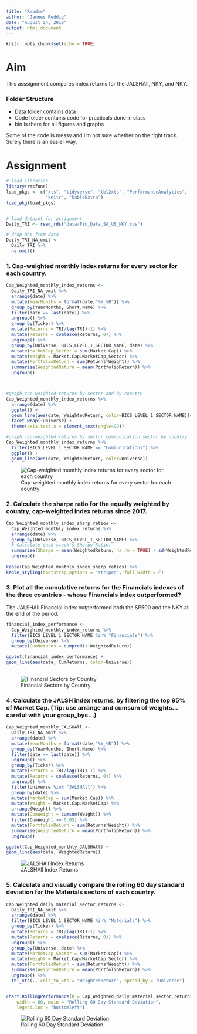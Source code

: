 ---
title: "Readme"
author: "Jannes Reddig"
date: "August 24, 2018"
output: html_document
---

```{r setup, include=FALSE}
knitr::opts_chunk$set(echo = TRUE)
```

# Aim

This asssignment compares index returns for the JALSHAll, NKY, and NKY.

### Folder Structure

 - Data folder contains data
 - Code folder contains code for practicals done in class
 - bin is there for all figures and graphs

Some of the code is messy and I'm not sure whether on the right track. Surely there is an easier way.

# Assignment

```{r, include=FALSE}
# load libraries
library(rmsfuns)
load_pkgs <- c("xts", "tidyverse", "tbl2xts", "PerformanceAnalytics", "lubridate", "glue",
               "knitr", "kableExtra")
load_pkg(load_pkgs)


# load dataset for assignment
Daily_TRI <- read_rds("data/Fin_Data_SA_US_NKY.rds")

# drop NAs from data
Daily_TRI_NA_omit <- 
  Daily_TRI %>% 
  na.omit()


```

### 1. Cap-weighted monthly index returns for every sector for each country.

```{r}

Cap_Weighted_monthly_index_returns <- 
  Daily_TRI_NA_omit %>% 
  arrange(date) %>% 
  mutate(YearMonths = format(date,"%Y_%B")) %>%
  group_by(YearMonths, Short.Name) %>% 
  filter(date == last(date)) %>%
  ungroup() %>% 
  group_by(Ticker) %>% 
  mutate(Returns = TRI/lag(TRI)-1) %>%
  mutate(Returns = coalesce(Returns, 0)) %>%
  ungroup() %>% 
  group_by(Universe, BICS_LEVEL_1_SECTOR_NAME, date) %>% 
  mutate(MarketCap_Sector = sum(Market.Cap)) %>% 
  mutate(Weight = Market.Cap/MarketCap_Sector) %>% 
  mutate(PortfolioReturn = sum(Returns*Weight)) %>% 
  summarise(WeightedReturn = mean(PortfolioReturn)) %>%
  ungroup()



#graph cap-weighted returns by sector and by country
Cap_Weighted_monthly_index_returns %>% 
  arrange(date) %>% 
  ggplot() +
  geom_line(aes(date, WeightedReturn, color=BICS_LEVEL_1_SECTOR_NAME))+
  facet_wrap(~Universe) +
  theme(axis.text.x = element_text(angle=90))

#graph cap-weighted returns by sector communication sector by country
Cap_Weighted_monthly_index_returns %>% 
  filter(BICS_LEVEL_1_SECTOR_NAME == "Communications") %>% 
  ggplot() +
  geom_line(aes(date, WeightedReturn, color=Universe))

```

![Cap-weighted monthly index returns for every sector for each country](https://raw.githubusercontent.com/JannesRed/finmetrics-assignments/master/Index_Return_Comparison/bin/Cap_Weighted_monthly_index_returns.png)


### 2. Calculate the sharpe ratio for the equally weighted by country, cap-weighted index returns since 2017.

```{r}
Cap_Weighted_monthly_index_sharp_ratios <- 
  Cap_Weighted_monthly_index_returns %>% 
  arrange(date) %>%  
  group_by(Universe, BICS_LEVEL_1_SECTOR_NAME) %>% 
  # Calculate each stock's Sharpe Ratio:
  summarise(Sharpe = mean(WeightedReturn, na.rm = TRUE) / sd(WeightedReturn, na.rm = TRUE)) %>% 
  ungroup() 
  
kable(Cap_Weighted_monthly_index_sharp_ratios) %>% 
kable_styling(bootstrap_options = "striped", full_width = F)

```

### 3. Plot all the cumulative returns for the Financials indexes of the three countries - whose Financials index outperformed?

The JALSHAll Financial Index outperformed both the SP500 and the NKY at the end of the period.


```{r}
financial_index_performance <- 
  Cap_Weighted_monthly_index_returns %>% 
  filter(BICS_LEVEL_1_SECTOR_NAME %in% "Financials") %>% 
  group_by(Universe) %>% 
  mutate(CumReturns = cumprod(1+WeightedReturn))

ggplot(financial_index_performance) +
geom_line(aes(date, CumReturns, color=Universe))
  
```
![Financial Sectors by Country](https://github.com/JannesRed/finmetrics-assignments/blob/master/Index_Return_Comparison/bin/Cap_Weighted_monthly_index_returns_financials.png?raw=true)

### 4. Calculate the JALSH index returns, by filtering the top 95% of Market Cap. (Tip: use arrange and cumsum of weights… careful with your group_bys…)

```{r}
Cap_Weighted_monthly_JALSHAll <- 
  Daily_TRI_NA_omit %>% 
  arrange(date) %>% 
  mutate(YearMonths = format(date,"%Y_%B")) %>%
  group_by(YearMonths, Short.Name) %>% 
  filter(date == last(date)) %>%
  ungroup() %>% 
  group_by(Ticker) %>% 
  mutate(Returns = TRI/lag(TRI)-1) %>%
  mutate(Returns = coalesce(Returns, 0)) %>%
  ungroup() %>% 
  filter(Universe %in% "JALSHAll") %>% 
  group_by(date) %>% 
  mutate(MarketCap = sum(Market.Cap)) %>% 
  mutate(Weight = Market.Cap/MarketCap) %>% 
  arrange(Weight) %>% 
  mutate(CumWeight = cumsum(Weight)) %>% 
  filter(CumWeight >= 0.05) %>% 
  mutate(PortfolioReturn = sum(Returns*Weight)) %>%
  summarise(WeightedReturn = mean(PortfolioReturn)) %>%
  ungroup()

ggplot(Cap_Weighted_monthly_JALSHAll) +
geom_line(aes(date, WeightedReturn))

```

![JALSHAll Index Returns](https://github.com/JannesRed/finmetrics-assignments/blob/master/Index_Return_Comparison/bin/Cap_Weighted_monthly_JALSHAll.png?raw=true)

### 5. Calculate and visually compare the rolling 60 day standard deviation for the Materials sectors of each country.


```{r}

Cap_Weighted_daily_material_sector_returns <- 
  Daily_TRI_NA_omit %>% 
  arrange(date) %>% 
  filter(BICS_LEVEL_1_SECTOR_NAME %in% "Materials") %>% 
  group_by(Ticker) %>% 
  mutate(Returns = TRI/lag(TRI)-1) %>%
  mutate(Returns = coalesce(Returns, 0)) %>%
  ungroup() %>% 
  group_by(Universe, date) %>% 
  mutate(MarketCap_Sector = sum(Market.Cap)) %>% 
  mutate(Weight = Market.Cap/MarketCap_Sector) %>% 
  mutate(PortfolioReturn = sum(Returns*Weight)) %>% 
  summarise(WeightedReturn = mean(PortfolioReturn)) %>%
  ungroup() %>% 
  tbl_xts(., cols_to_xts = "WeightedReturn", spread_by = "Universe")


chart.RollingPerformance(R = Cap_Weighted_daily_material_sector_returns, FUN = "sd", 
    width = 60, main = "Rolling 60 Day Standard Deviation", 
    legend.loc = "bottomleft")
```
![Rolling 60 Day Standard Deviation](https://raw.githubusercontent.com/JannesRed/finmetrics-assignments/master/Index_Return_Comparison/bin/Rolling_60_Day_Standard_Deviation.png)

